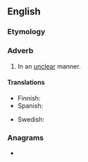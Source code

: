 ==English==

===Etymology===
{{suffix|en|unclear|ly}}

===Adverb===
{{en-adv}}

# In an [[unclear]] manner.

====Translations====
{{trans-top|in an unclear manner}}
* Finnish: {{t|fi|epäselvästi}}
* Spanish: {{t+|es|confusamente}}
{{trans-mid}}
* Swedish: {{t+|sv|oklart}}
{{trans-bottom}}

===Anagrams===
* {{l|en|nuclearly}}